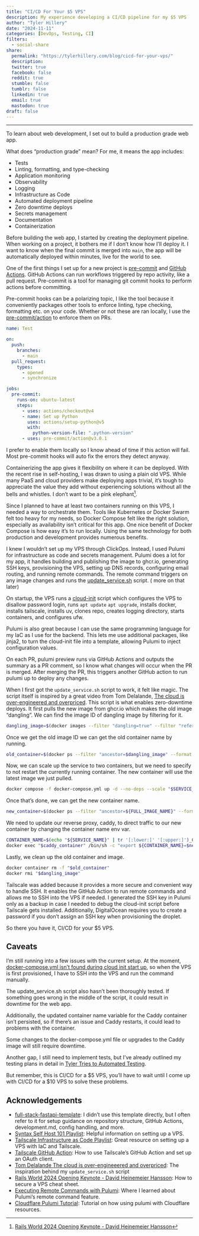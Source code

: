 ```yaml
---
title: "CI/CD For Your $5 VPS"
description: My experience developing a CI/CD pipeline for my $5 VPS 
author: "Tyler Hillery"
date: "2024-11-11"
categories: [DevOps, Testing, CI]
filters:
  - social-share
share:
  permalink: "https://tylerhillery.com/blog/cicd-for-your-vps/"
  description:
  twitter: true
  facebook: false
  reddit: true
  stumble: false
  tumblr: false
  linkedin: true
  email: true
  mastodon: true
draft: false 
---
```


------------------------------------------------------------------------

To learn about web development, I set out to build a production grade web app.

What does "production grade" mean? For me, it means the app includes:

- Tests
- Linting, formatting, and type-checking 
- Application monitoring
- Observability
- Logging
- Infrastructure as Code
- Automated deployment pipeline
- Zero downtime deploys
- Secrets management 
- Documentation
- Containerization

Before building the web app, I started by creating the deployment pipeline. When working on a project, it bothers me if I don't know how I'll deploy it. I want to know when the final commit is merged into `main`, the app will be automatically deployed within minutes, live for the world to see.

One of the first things I set up for a new project is [pre-commit](https://pre-commit.com/) and [GitHub Actions](https://github.com/features/actions). GitHub Actions can run workflows triggered by repo activity, like a pull request. Pre-commit is a tool for managing git commit hooks to perform actions before committing.

Pre-commit hooks can be a polarizing topic, I like the tool because it conveniently packages other tools to enforce linting, type checking, formatting etc. on your code. Whether or not these are ran locally, I use the [pre-commit/action](https://github.com/pre-commit/action) to enforce them on PRs.

```yml
name: Test

on:
  push:
    branches:
      - main
  pull_request:
    types:
      - opened
      - synchronize

jobs:
  pre-commit:
    runs-on: ubuntu-latest
    steps:
      - uses: actions/checkout@v4
      - name: Set up Python
        uses: actions/setup-python@v5
        with:
          python-version-file: ".python-version"
      - uses: pre-commit/action@v3.0.1
```
I prefer to enable them locally so I know ahead of time if this action will fail. Most pre-commit hooks will auto fix the errors they detect anyway.

Containerizing the app gives it flexibility on where it can be deployed. With the recent rise in self-hosting, I was drawn to using a plain old VPS. While many PaaS and cloud providers make deploying apps trivial, it's tough to appreciate the value they add without experiencing solutions without all the bells and whistles. I don't want to be a pink elephant[^1].

Since I planned to have at least two containers running on this VPS, I needed a way to orchestrate them. Tools like Kubernetes or Docker Swarm felt too heavy for my needs, so Docker Compose felt like the right solution, especially as availability isn't critical for this app. One nice benefit of Docker Compose is how easy it's to run locally. Using the same technology for both production and development provides numerous benefits.

I knew I wouldn't set up my VPS through ClickOps. Instead, I used Pulumi for infrastructure as code and secrets management. Pulumi does a lot for my app, it handles building and publishing the image to ghcr.io, generating SSH keys, provisioning the VPS, setting up DNS records, configuring email routing, and running remote commands. The remote command triggers on any image changes and runs the [update_service.sh](https://github.com/TylerHillery/pypacktrends/blob/main/scripts/update_service.sh) script. ( more on that later) 

On startup, the VPS runs a [cloud-init](https://github.com/TylerHillery/pypacktrends/blob/main/infra/templates/cloud-init.yml) script which configures the VPS to disallow password login, runs `apt update` `apt upgrade`, installs docker, installs tailscale, installs uv, clones repo, creates logging directory, starts containers, and configures ufw. 

Pulumi is also great because I can use the same programming language for my IaC as I use for the backend. This lets me use additional packages, like jinja2, to turn the cloud-init file into a template, allowing Pulumi to inject configuration values.

On each PR, pulumi preview runs via GitHub Actions and outputs the summary as a PR comment, so I know what changes will occur when the PR is merged. After merging the PR, this triggers another GitHub action to run pulumi up to deploy any changes. 

When I first got the `update_service.sh` script to work, it felt like magic. The script itself is inspired by a great video from Tom Delalande, [The cloud is over-engineered and overpriced](https://youtu.be/jFrGhodqC08?si=CCiQYRmts3zmvDdR). This script is what enables zero-downtime deploys. It first pulls the new image from ghcr.io which makes the old image "dangling". We can find the image ID of dangling image by filtering for it.

```bash
dangling_image=$(docker images --filter "dangling=true" --filter "reference=${CONTAINER_REGISTRY_PREFIX}/${SERVICE_NAME}" --format "{{.ID}}")
```

Once we get the old image ID we can get the old container name by running.

```bash
old_container=$(docker ps --filter "ancestor=$dangling_image" --format "{{.Names}}")
```

Now, we can scale up the service to two containers, but we need to specify to not restart the currently running container. The new container will use the latest image we just pulled.  

```bash
docker compose -f docker-compose.yml up -d --no-deps --scale "$SERVICE_NAME"=2 --no-recreate "$SERVICE_NAME"
```

Once that's done, we can get the new container name.

```bash
new_container=$(docker ps --filter "ancestor=${FULL_IMAGE_NAME}" --format "{{.Names}}" | grep "$SERVICE_NAME" | tail -n 1)
```

We need to update our reverse proxy, caddy, to direct traffic to our new container by changing the container name env var.

```bash
CONTAINER_NAME=$(echo "${SERVICE_NAME}" | tr '[:lower:]' '[:upper:]')_CONTAINER_NAME
docker exec "$caddy_container" /bin/sh -c "export ${CONTAINER_NAME}=$new_container && caddy reload --config /etc/caddy/Caddyfile --adapter caddyfile"
```

Lastly, we clean up the old container and image.

```bash
docker container rm -f "$old_container"
docker rmi "$dangling_image"
```
Tailscale was added because it provides a more secure and convenient way to handle SSH. It enables the GitHub Action to run remote commands and allows me to SSH into the VPS if needed. I generated the SSH key in Pulumi only as a backup in case I needed to debug the cloud-init script before Tailscale gets installed. Additionally, DigitalOcean requires you to create a password if you don't assign an SSH key when provisioning the droplet.

So there you have it, CI/CD for your $5 VPS.

## Caveats
I'm still running into a few issues with the current setup. At the moment, [docker-compose.yml isn't found during cloud init start up](https://github.com/TylerHillery/pypacktrends/issues/32), so when the VPS is first provisioned, I have to SSH into the VPS and run the command manually.

The update_service.sh script also hasn't been thoroughly tested. If something goes wrong in the middle of the script, it could result in downtime for the web app.

Additionally, the updated container name variable for the Caddy container isn't persisted, so if there's an issue and Caddy restarts, it could lead to problems with the container.

Some changes to the docker-compose.yml file or upgrades to the Caddy image will still require downtime.

Another gap, I still need to implement tests,  but I've already outlined my testing plans in detail in [Tyler Tries to Automated Testing](https://www.tylerhillery.com/blog/tyler-tries-to-automate-testing/). 

But remember, this is CI/CD for a $5 VPS, you'll have to wait until I come up with CI/CD for a $10 VPS to solve these problems.

## Acknowledgements

- [full-stack-fastapi-template](https://github.com/fastapi/full-stack-fastapi-template): I didn't use this template directly, but I often refer to it for setup guidance on repository structure, GitHub Actions, development.md, config handling, and more.  
- [Syntax Self Host 101 Playlist](https://www.youtube.com/playlist?list=PLLnpHn493BHHAxTeLNUZEDLYc8uUwqGXa): Helpful information on setting up a VPS.
- [Tailscale Infrastructure as Code Playlist](https://www.youtube.com/playlist?list=PLbKN2w7aG8EIbpIcZ2iGGsFTIZ-zMqLOn): Great resource on setting up a VPS with IaC and Tailscale.
- [Tailscale GitHub Action](https://tailscale.com/kb/1276/tailscale-github-action): How to use Tailscale's GitHub Action and set up an OAuth client.
- [Tom Delalande The cloud is over-engineeered and overpriced](https://youtu.be/jFrGhodqC08?si=CCiQYRmts3zmvDdR): The inspiration behind my `update_service.sh` script
- [Rails World 2024 Opening Keynote - David Heinemeier Hansson](https://youtu.be/-cEn_83zRFw?si=i_eTTaGHbmbDVc3N): How to secure a VPS cheat sheet.
- [Executing Remote Commands with Pulumi](https://www.pulumi.com/blog/executing-remote-commands): Where I learned about Pulumi's remote command feature.
- [Cloudflare Pulumi Tutorial](https://developers.cloudflare.com/pulumi/tutorial/add-site): Tutorial on how using pulumi with Cloudflare resources.



[^1]: [Rails World 2024 Opening Keynote - David Heinemeier Hansson](https://www.youtube.com/watch?v=-cEn_83zRFw) 